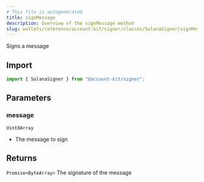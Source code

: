 ```yaml
---
# This file is autogenerated
title: signMessage
description: Overview of the signMessage method
slug: wallets/reference/account-kit/signer/classes/SolanaSigner/signMessage
---
```


Signs a message

## Import

```ts
import { SolanaSigner } from "@account-kit/signer";
```

## Parameters

### message

`Uint8Array`

- The message to sign

## Returns

`Promise<ByteArray>`
The signature of the message
